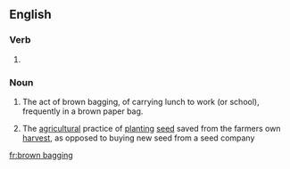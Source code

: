 ==English==

===Verb===
{{head|en|present participle}}

# {{present participle of|brown bag|lang=en|nocat=1}}

===Noun===
{{en-noun|head=[[brown]] [[bagging]]|-}}

# The act of brown bagging, of carrying lunch to work (or school), frequently in a brown paper bag.
# {{context|agricultural|lang=en}} The [[agricultural]] practice of [[planting]] [[seed]] saved from the farmers own [[harvest]], as opposed to buying new seed from a seed company

[[fr:brown bagging]]